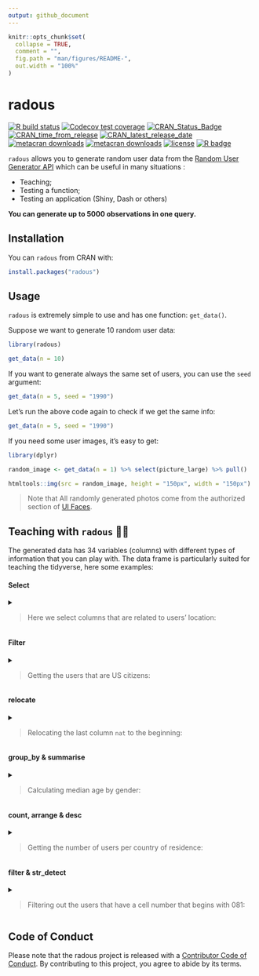 ```yaml
---
output: github_document
---
```


<!-- README.md is generated from README.Rmd. Please edit that file -->


```r
knitr::opts_chunk$set(
  collapse = TRUE,
  comment = "",
  fig.path = "man/figures/README-",
  out.width = "100%"
)
```
# radous
<!-- badges: start -->

[![R build
status](https://github.com/feddelegrand7/radous/workflows/R-CMD-check/badge.svg)](https://github.com/feddelegrand7/radous/actions)
[![Codecov test
coverage](https://codecov.io/gh/feddelegrand7/radous/branch/master/graph/badge.svg)](https://codecov.io/gh/feddelegrand7/radous?branch=master)
[![CRAN\_Status\_Badge](https://www.r-pkg.org/badges/version/radous)](https://cran.r-project.org/package=radous)
[![CRAN\_time\_from\_release](https://www.r-pkg.org/badges/ago/radous)](https://cran.r-project.org/package=radous)
[![CRAN\_latest\_release\_date](https://www.r-pkg.org/badges/last-release/radous)](https://cran.r-project.org/package=radous)
[![metacran
downloads](https://cranlogs.r-pkg.org/badges/radous)](https://cran.r-project.org/package=radous)
[![metacran
downloads](https://cranlogs.r-pkg.org/badges/grand-total/radous)](https://cran.r-project.org/package=radous)
[![license](https://img.shields.io/github/license/mashape/apistatus.svg)](https://choosealicense.com/licenses/mit/)
[![R
badge](https://img.shields.io/badge/Build%20with-♥%20and%20R-red)](https://github.com/feddelegrand7/radous)

<!-- badges: end -->

`radous` allows you to generate random user data from the [Random User Generator API](https://randomuser.me/) which can be useful in many situations : 

- Teaching;
- Testing a function; 
- Testing an application (Shiny, Dash or others)

__You can generate up to 5000 observations in one query.__


## Installation

You can `radous` from CRAN with:

```r
install.packages("radous")

```


## Usage

`radous` is extremely simple to use and has one function: `get_data()`.

Suppose we want to generate 10 random user data: 


```r
library(radous)

get_data(n = 10)

```

If you want to generate always the same set of users, you can use the `seed` argument: 


```r
get_data(n = 5, seed = "1990")

```


Let's run the above code again to check if we get the same info: 

```r
get_data(n = 5, seed = "1990")

```

If you need some user images, it's easy to get: 

```r
library(dplyr)

random_image <- get_data(n = 1) %>% select(picture_large) %>% pull()

htmltools::img(src = random_image, height = "150px", width = "150px")

```


> Note that All randomly generated photos come from the authorized section of [UI Faces](https://uifaces.co/). 

## Teaching with `radous` 👨‍🏫

The generated data has 34 variables (columns) with different types of information that you can play with. The data frame is particularly suited for teaching the tidyverse, here some examples: 

#### Select 


<details>

<summary>

> Here we select columns that are related to users' location:

</summary>

```r
library(tidyverse)

df <- get_data(n = 500, seed = "123")

df %>% select(contains("location"))

```
</details>


#### Filter 

<details>

<summary>

> Getting the users that are US citizens:

</summary>

```r
df %>% filter(nat == "US")

```

</details>

#### relocate 

<details>

<summary>

> Relocating the last column `nat` to the beginning: 

</summary>

```r
df %>% relocate(nat, before = gender)

```
</details>

#### group_by & summarise


<details>

<summary>

> Calculating median age by gender:

</summary>

```r
df %>% group_by(gender) %>% 
  summarise(median_age = median(dob_age))
```
</details>

#### count, arrange & desc

<details>

<summary>

> Getting the number of users per country of residence:
> 
</summary>

```r
df %>% 
  count(location_country) %>% 
  arrange(desc(n))
```

</details>


#### filter & str_detect


<details>

<summary>

> Filtering out the users that have a cell number that begins with 081:

</summary>

```r
df %>% select(1:3, cell) %>% 
  filter(str_detect(cell, "081"))
  
  
```
</details>


## Code of Conduct

Please note that the radous project is released with a [Contributor Code of Conduct](https://contributor-covenant.org/version/2/0/CODE_OF_CONDUCT.html). By contributing to this project, you agree to abide by its terms.
